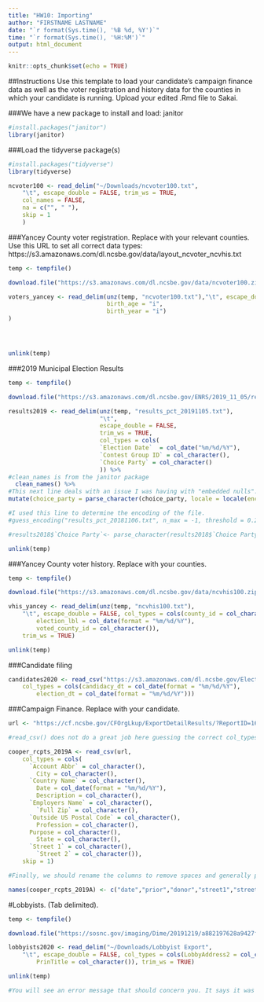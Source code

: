 ```yaml
---
title: "HW10: Importing"
author: "FIRSTNAME LASTNAME"
date: "`r format(Sys.time(), '%B %d, %Y')`"
time: "`r format(Sys.time(), '%H:%M')`"
output: html_document
---
```

```r
knitr::opts_chunk$set(echo = TRUE)
```


##Instructions
Use this template to load your candidate's campaign finance data as well as the voter registration and history data for the counties in which your candidate is running. Upload your edited .Rmd file to Sakai.

###We have a new package to install and load: janitor
```r
#install.packages("janitor")
library(janitor)
```


###Load the tidyverse package(s)
```r
#install.packages("tidyverse")
library(tidyverse)
```

```r
ncvoter100 <- read_delim("~/Downloads/ncvoter100.txt", 
    "\t", escape_double = FALSE, trim_ws = TRUE, 
    col_names = FALSE,
    na = c("", " "), 
    skip = 1
    )
```



###Yancey County voter registration. Replace with your relevant counties.
Use this URL to set all correct data types: https://s3.amazonaws.com/dl.ncsbe.gov/data/layout_ncvoter_ncvhis.txt
```r
temp <- tempfile()

download.file("https://s3.amazonaws.com/dl.ncsbe.gov/data/ncvoter100.zip",temp)

voters_yancey <- read_delim(unz(temp, "ncvoter100.txt"),"\t", escape_double = FALSE, trim_ws = TRUE, locale = locale(encoding = "UTF8"),na = c("", " "), col_types = cols(.default = "c", 
                            birth_age = "i",
                            birth_year = "i")
)




unlink(temp)
```

###2019 Municipal Election Results
```r
temp <- tempfile()

download.file("https://s3.amazonaws.com/dl.ncsbe.gov/ENRS/2019_11_05/results_pct_20191105.zip",temp)

results2019 <- read_delim(unz(temp, "results_pct_20191105.txt"),
                          "\t", 
                          escape_double = FALSE,
                          trim_ws = TRUE, 
                          col_types = cols(
                          `Election Date`  = col_date("%m/%d/%Y"),
                          `Contest Group ID` = col_character(),
                          `Choice Party` = col_character()
                          )) %>%
#clean_names is from the janitor package
  clean_names() %>%
#This next line deals with an issue I was having with "embedded nulls". I did try setting the locale inside read_delim, but it did not fix them problem. This line seems to do the trick... 
mutate(choice_party = parse_character(choice_party, locale = locale(encoding = "ISO-8859-2")))

#I used this line to determine the encoding of the file. 
#guess_encoding("results_pct_20181106.txt", n_max = -1, threshold = 0.2)

#results2018$`Choice Party`<- parse_character(results2018$`Choice Party`, locale = locale(encoding = "ISO-8859-2"))

unlink(temp)
```

###Yancey County voter history. Replace with your counties.
```r
temp <- tempfile()

download.file("https://s3.amazonaws.com/dl.ncsbe.gov/data/ncvhis100.zip",temp)

vhis_yancey <- read_delim(unz(temp, "ncvhis100.txt"), 
    "\t", escape_double = FALSE, col_types = cols(county_id = col_character(), 
        election_lbl = col_date(format = "%m/%d/%Y"), 
        voted_county_id = col_character()), 
    trim_ws = TRUE)

unlink(temp)
```

###Candidate filing
```r
candidates2020 <- read_csv("https://s3.amazonaws.com/dl.ncsbe.gov/Elections/2020/Candidate%20Filing/Candidate_Listing_2020.csv", 
    col_types = cols(candidacy_dt = col_date(format = "%m/%d/%Y"), 
        election_dt = col_date(format = "%m/%d/%Y")))
```


###Campaign Finance. Replace with your candidate.
```r

url <- "https://cf.ncsbe.gov/CFOrgLkup/ExportDetailResults/?ReportID=168216&Type=REC&Title=Cooper%20for%20North%20Carolina%20-%202019%20Mid%20Year%20Semi-Annual"

#read_csv() does not do a great job here guessing the correct col_types, so we have to define them explicitly.

cooper_rcpts_2019A <- read_csv(url, 
    col_types = cols(
      `Account Abbr` = col_character(), 
        City = col_character(), 
      `Country Name` = col_character(), 
        Date = col_date(format = "%m/%d/%Y"), 
        Description = col_character(), 
      `Employers Name` = col_character(), 
        `Full Zip` = col_character(), 
      `Outside US Postal Code` = col_character(), 
        Profession = col_character(), 
      Purpose = col_character(), 
        State = col_character(), 
      `Street 1` = col_character(), 
        `Street 2` = col_character()),
    skip = 1)

#Finally, we should rename the columns to remove spaces and generally promote brevity.

names(cooper_rcpts_2019A) <- c("date","prior","donor","street1","street2","city","state","zip","country","postal","profession","employer","purpose","type","account","payment_form","description","amount","sum_to_date")

```


#Lobbyists. (Tab delimited). 
```r
temp <- tempfile()

download.file("https://sosnc.gov/imaging/Dime/20191219/a882197628a9427f936b988405748d00.zip",temp)

lobbyists2020 <- read_delim("~/Downloads/Lobbyist Export", 
    "\t", escape_double = FALSE, col_types = cols(LobbyAddress2 = col_character(), 
        PrinTitle = col_character()), trim_ws = TRUE)

unlink(temp)

#You will see an error message that should concern you. It says it was getting more data than expected. But if you poke around in the file a bit with a text editor, you will see that there is an etra "tab" and the end of all the data lines... but not in the first row, which gives us our column headers. We see in the global environment that this dataframe has the 23 columns we would expect, so for now we can ignore this error. But it should lurk in the back of our head as the first place to look if we start seeing errors in our analysis.

```




